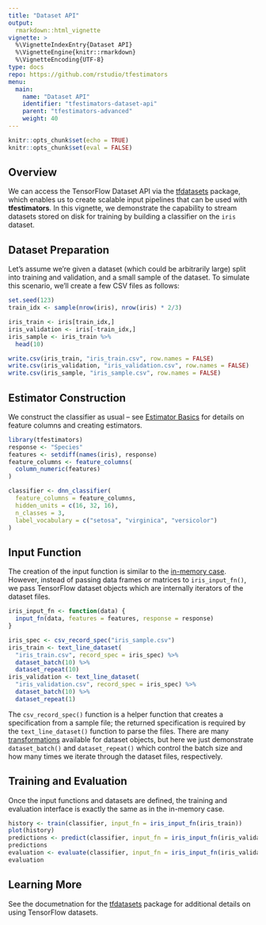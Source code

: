 ```yaml
---
title: "Dataset API"
output: 
  rmarkdown::html_vignette
vignette: >
  %\VignetteIndexEntry{Dataset API}
  %\VignetteEngine{knitr::rmarkdown}
  %\VignetteEncoding{UTF-8}
type: docs
repo: https://github.com/rstudio/tfestimators
menu:
  main:
    name: "Dataset API"
    identifier: "tfestimators-dataset-api"
    parent: "tfestimators-advanced"
    weight: 40
---
```



```r
knitr::opts_chunk$set(echo = TRUE)
knitr::opts_chunk$set(eval = FALSE)
```


## Overview

We can access the TensorFlow Dataset API via the [tfdatasets](https://tensorflow.rstudio.com/tools/tfdatasets/) package, which enables us to create scalable input pipelines that can be used with **tfestimators**. In this vignette, we demonstrate the capability to stream datasets stored on disk for training by building a classifier on the `iris` dataset.

## Dataset Preparation

Let's assume we're given a dataset (which could be arbitrarily large) split into training and validation, and a small sample of the dataset. To simulate this scenario, we'll create a few CSV files as follows:

```r
set.seed(123)
train_idx <- sample(nrow(iris), nrow(iris) * 2/3)

iris_train <- iris[train_idx,]
iris_validation <- iris[-train_idx,]
iris_sample <- iris_train %>%
  head(10)

write.csv(iris_train, "iris_train.csv", row.names = FALSE)
write.csv(iris_validation, "iris_validation.csv", row.names = FALSE)
write.csv(iris_sample, "iris_sample.csv", row.names = FALSE)
```

## Estimator Construction

We construct the classifier as usual -- see [Estimator Basics](https://tensorflow.rstudio.com/guide/tfestimators/estimator_basics/) for details on feature columns and creating estimators.

```r
library(tfestimators)
response <- "Species"
features <- setdiff(names(iris), response)
feature_columns <- feature_columns(
  column_numeric(features)
)

classifier <- dnn_classifier(
  feature_columns = feature_columns,
  hidden_units = c(16, 32, 16),
  n_classes = 3,
  label_vocabulary = c("setosa", "virginica", "versicolor")
)
```

## Input Function

The creation of the input function is similar to the [in-memory case](https://tensorflow.rstudio.com/guide/tfestimators/estimator_basics/#input-functions). However, instead of passing data frames or matrices to `iris_input_fn()`, we pass TensorFlow dataset objects which are internally iterators of the dataset files.

```r
iris_input_fn <- function(data) {
  input_fn(data, features = features, response = response)
}

iris_spec <- csv_record_spec("iris_sample.csv")
iris_train <- text_line_dataset(
  "iris_train.csv", record_spec = iris_spec) %>%
  dataset_batch(10) %>% 
  dataset_repeat(10)
iris_validation <- text_line_dataset(
  "iris_validation.csv", record_spec = iris_spec) %>%
  dataset_batch(10) %>%
  dataset_repeat(1)
```

The `csv_record_spec()` function is a helper function that creates a specification from a sample file; the returned specification is required by the `text_line_dataset()` function to parse the files. There are many [transformations](https://tensorflow.rstudio.com/guide/tfdatasets/introduction/#transformations) available for dataset objects, but here we just demonstrate `dataset_batch()` and `dataset_repeat()` which control the batch size and how many times we iterate through the dataset files, respectively.

## Training and Evaluation

Once the input functions and datasets are defined, the training and evaluation interface is exactly the same as in the in-memory case.

```r
history <- train(classifier, input_fn = iris_input_fn(iris_train))
plot(history)
predictions <- predict(classifier, input_fn = iris_input_fn(iris_validation))
predictions
evaluation <- evaluate(classifier, input_fn = iris_input_fn(iris_validation))
evaluation
```

## Learning More

See the documetnation for the [tfdatasets](https://tensorflow.rstudio.com/tools/tfdatasets/) package for additional details on using TensorFlow datasets.



